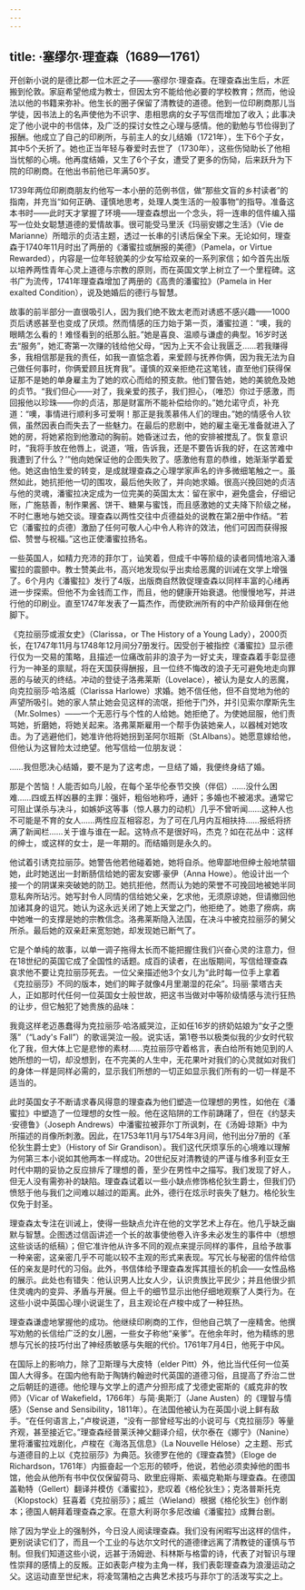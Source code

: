 ```yaml
---
---
---
```

title: ·塞缪尔·理查森（1689—1761）
---




开创新小说的是德比郡一位木匠之子——塞缪尔·理查森。在理查森出生后，木匠搬到伦敦。家庭希望他成为教士，但因太穷不能给他必要的学校教育；然而，他设法以他的书籍来弥补。他生长的圈子保留了清教徒的道德。他到一位印刷商那儿当学徒，因书法上的名声使他为不识字、患相思病的女子写信而增加了收入；此事决定了他小说中的书信体，及广泛的探讨女性之心理与感情。他的勤勉与节俭得到了报酬。他成立了自己的印刷所，与前主人的女儿结婚（1721年），生下6个子女，其中5个夭折了。她也正当年轻与眷爱时去世了（1730年），这些伤恸助长了他相当忧郁的心境。他再度结婚，又生了6个子女，遭受了更多的伤恸，后来跃升为下院的印刷商。在他出书前他已年满50岁。

1739年两位印刷商朋友约他写一本小册的范例书信，做“那些文盲的乡村读者”的指南，并充当“如何正确、谨慎地思考，处理人类生活的一般事物”的指导。准备这本书时——此时天才掌握了环境——理查森想出一个念头，将一连串的信件编入描写一位处女聪慧道德的爱情故事。很可能受马里沃《玛丽安娜之生活》（Vie de Marianne）所暗示的贞洁主题，透过一长串的引诱后保全下来。无论如何，理查森于1740年11月时出了两册的《潘蜜拉或酬报的美德》（Pamela，or Virtue Rewarded），内容是一位年轻貌美的少女写给双亲的一系列家信；如今首先出版以培养两性青年心灵上道德与宗教的原则，而在英国文学上树立了一个里程碑。这书广为流传，1741年理查森增加了两册的《高贵的潘蜜拉》（Pamela in Her exalted Condition），说及她婚后的德行与智慧。

故事的前半部分一直很吸引人，因为我们绝不致太老而对诱惑不感兴趣——1000页后诱惑甚至也变成了厌烦。然而情感的压力始于第一页，潘蜜拉道：“噢，我的眼睛怎么看的！难怪看到的纸那么脏。”她是喜良、温顺与谦虚的典型。16岁时送去“服务”，她汇寄第一次赚的钱给他父母，“因为上天不会让我匮乏……若我赚得多，我相信那是我的责任，如我一直惦念着，来爱顾与抚养你俩，因为我无法为自己做任何事时，你俩爱顾且抚育我”。谨慎的双亲拒绝花这笔钱，直至他们获得保证那不是她的单身雇主为了她的欢心而给的预支款。他们警告她，她的美貌危及她的贞节。“我们但心——对了，我亲爱的孩子，我们担心，（唯恐）你过于感激，而回报他以珍珠——你的贞洁，那是财富所不能补偿给你的。”她允诺守贞，补充道：“噢，事情进行顺利多可爱啊！那正是我羡慕伟人们的理由。”她的情感令人钦佩，虽然因表白而失去了一些魅力。在最后的悲剧中，她的雇主毫无准备就进入了她的房，将她紧抱到他激动的胸前。她昏迷过去，他的安排被搅乱了。恢复意识时，“我将手放在他唇上，说道，‘哦，告诉我，还是不要告诉我的好，在这苦难中我遭到了什么？’”他向她保证他的企图失败了。感激他有意的恭维，她渐渐学着爱他。她这由怕生爱的转变，是成就理查森之心理学家声名的许多微细笔触之一。虽然如此，她抗拒他一切的围攻，最后他失败了，并向她求婚。很高兴挽回她的贞洁与他的灵魂，潘蜜拉决定成为一位完美的英国太太：留在家中，避免盛会，仔细记账，广施慈善，制作果酱、饼干、糖果与蜜饯，而且感激她的丈夫降下阶级之梯，不时仁惠地与她交谈。理查森以两性交往中贞德益处的说教在第2册中作结。“若它（潘蜜拉的贞德）激励了任何可敬人心中令人称许的效法，他们可因而获得报偿、赞誉与祝福。”这也正使潘蜜拉扬名。

一些英国人，如精力充沛的菲尔丁，讪笑着，但成千中等阶级的读者同情地溶入潘蜜拉的震颤中。教士赞美此书，高兴地发现似乎出卖给恶魔的训诫在文学上增强了。6个月内《潘蜜拉》发行了4版，出版商自然敦促理查森以同样丰富的心绪再进一步探索。但他不为金钱而工作，而且，他的健康开始衰退。他慢慢地写，并进行他的印刷业。直至1747年发表了一篇杰作，而使欧洲所有的中产阶级拜倒在他脚下。

《克拉丽莎或淑女史》（Clarissa，or The History of a Young Lady），2000页长，在1747年11月与1748年12月间分7册发行。因受创于被指控《潘蜜拉》显示德行仅为一交易的策略，且描述一位痛改前非的浪子为一好丈夫，理查森着手彰显德行为一神圣的禀赋，将在天国获得酬报，且一位终不悔改的浪子无可避免地走向罪恶的与破灭的终结。冲动的登徒子洛弗莱斯（Lovelace），被认为是女人的恶魔，向克拉丽莎·哈洛威（Clarissa Harlowe）求婚。她不信任他，但不自觉地为他的声望所吸引。她的家人禁止她会见这样的流氓，拒他于门外，并引见索尔摩斯先生（Mr.Solmes）——一个无恶行与个性的人给她。她拒绝了。为使她屈服，他们责骂她，折磨她，将她关起来。洛弗莱斯雇用一个帮手伪装她亲人，以器械对她攻击。为了逃避他们，她准许他将她拐到圣阿尔班斯（St.Albans）。她愿意嫁给他，但他认为这冒险太过绝望。他写信给一位朋友说：

……我但愿决心结婚，要不是为了这考虑，一旦结了婚，我便终身结了婚。

那是个苦恼！人能否如鸟儿般，在每个圣华伦泰节交换（伴侣）……没什么困难……四或五样凶暴的主罪：强奸，粗俗地称呼，通奸；多婚也不被渴求。通常它可阻止谋杀与决斗，如嫉妒这等事（惊人暴力的动机）几乎不曾听闻……这种人也不可能是不育的女人……两性应互相容忍，为了可在几月内互相扶持……报纸将挤满了新闻栏……关于谁与谁在一起。这特点不是很好吗，杰克？如在花丛中：这样的绅士，或这样的女士，是一年期的。而结婚则是永久的。



他试着引诱克拉丽莎。她警告他若他碰着她，她将自杀。他卑鄙地但绅士般地禁锢她，此时她送出一封断肠信给她的密友安娜·豪伊（Anna Howe）。他设计出一个接一个的阴谋来突破她的防卫。她抗拒他，然而认为她的荣誉不可挽回地被她半同意私奔所玷污。她写封令人同情的信给她父亲，乞求他，无须原谅她，但请撤回他加诸其身的诅咒。她认为这永远关闭了她上天堂之门，他拒绝了。她患了痨病，病中她唯一的支撑是她的宗教信念。洛弗莱斯隐入法国，在决斗中被克拉丽莎的舅父所杀。最后她的双亲赶来宽恕她，却发现她已断气了。

它是个单纯的故事，以单一调子拖得太长而不能把握住我们兴奋心灵的注意力，但在18世纪的英国它成了全国性的话题。成百的读者，在出版期间，写信给理查森哀求他不要让克拉丽莎死去。一位父亲描述他3个女儿为“此时每一位手上拿着《克拉丽莎》不同的版本，她们的眸子就像4月里潮湿的花朵”。玛丽·蒙塔古夫人，正如那时代任何一位英国女士般世故，把这书当做对中等阶级情感与流行狂热的让步，但它触犯了她贵族的品味：

我竟这样老迈愚蠢得为克拉丽莎·哈洛威哭泣，正如任16岁的挤奶姑娘为“女子之堕落”（“Lady's Fall”）的歌谣哭泣一般。说实话，第1卷书以极类似我的少女时代软化了我，但大体上它是悲惨的素材……克拉丽莎守着格言，表白给所有她见到的人她所想的一切，却没想到，在不完美的人生中，无花果叶对我们的心灵就如对我们的身体一样是同样必需的，显示我们所想的一切正如显示我们所有的一切一样是不适当的。



此时英国女子不断请求春风得意的理查森为他们塑造一位理想的男性，如他在《潘蜜拉》中塑造了一位理想的女性一般。他在这陷阱的工作前踌躇了，但在《约瑟夫·安德鲁》（Joseph Andrews）中潘蜜拉被菲尔丁所讽刺，在《汤姆·琼斯》中为所描述的肖像所刺激。因此，在1753年11月与1754年3月间，他刊出分7册的《革伦狄生爵士史》（History of Sir Grandison）。我们这代厌烦享乐的心境难以理解为何第三本小说如其他两本一样成功。20世纪反对清教徒的严谨与维多利亚女王时代中期的妥协之反应排斥了理想的善，至少在男性中之描写。我们发现了好人，但无人没有需弥补的缺陷。理查森试着以一些小缺点修饰格伦狄生爵士，但我们仍愤怒于他与我们之间难以越过的距离。此外，德行在炫示时丧失了魅力。格伦狄生仅免于封圣。

理查森太专注在训诫上，使得一些缺点允许在他的文学艺术上存在。他几乎缺乏幽默与智慧。企图透过信函讲述一个长的故事使他卷入许多未必发生的事件中（想想这些谈话的纸稿）；但它准许他从许多不同的观点来提示同样的事件，且给予故事一种亲密，这亲密几乎不可能以较不主观的形式来表现。写冗长与秘密的信件给信任的亲友是时代的习俗。此外，书信体给予理查森发挥其擅长的机会——女性品格的展示。此处也有错失：他认识男人比女人少，认识贵族比平民少；并且他很少抓住灵魂内的变异、矛盾与开展。但上千的细节显示出他仔细地观察了人类行为。在这些小说中英国心理小说诞生了，且主观论在卢梭中成了一种狂热。

理查森谦虚地掌握他的成功。他继续印刷商的工作，但他自己筑了一座精舍。他撰写劝勉的长信给广泛的女儿圈，一些女子称他“亲爹”。在他余年时，他为精练的思想与冗长的技巧付出了神经质敏感与失眠的代价。1761年7月4日，他死于中风。

在国际上的影响力，除了卫斯理与大皮特（elder Pitt）外，他比当代任何一位英国人大得多。在国内他有助于陶铸约翰逊时代英国的道德习俗，且提高了乔治二世之后朝廷的道德。他伦理与文学上的遗产分担形成了戈德史密斯的《威克非的牧师》（Vicar of Wakefield，1766年）与简·奥斯汀（Jane Austen）的《理智与情感》（Sense and Sensibility，1811年）。在法国他被认为在英国小说上鲜有敌手。“在任何语言上，”卢梭说道，“没有一部曾经写出的小说可与《克拉丽莎》等量齐观，甚至接近它。”理查森经普莱沃神父翻译介绍，伏尔泰在《娜宁》（Nanine）里将潘蜜拉戏剧化，卢梭在《海洛瓦信息》（La Nouvelle Hélose）之主题、形式与道德目的上以《克拉丽莎》为典范。狄德罗在他的《理查森赞》（Eloge de Richardson，1761年）内振奋起一个忘形的顿呼，他说，若他必须卖掉他的图书馆，他会从他所有书中仅仅保留荷马、欧里庇得斯、索福克勒斯与理查森。在德国盖勒特（Gellert）翻译并模仿《潘蜜拉》，悲叹着《格伦狄生》；克洛普斯托克（Klopstock）狂喜着《克拉丽莎》；威兰（Wieland）根据《格伦狄生》创作剧本；德国人朝拜着理查森之家。在意大利哥尔多尼改编《潘蜜拉》成舞台剧。

除了因为学业上的强制外，今日没人阅读理查森。我们没有闲暇写出这样的信件，更别说读它们了，而且一个工业的与达尔文时代的道德律远离了清教徒的谨慎与节制。但我们知道这些小说，远甚于汤姆逊、科林斯与格雷的诗，代表了对智识与理性崇拜的感情上的反叛。正如表彰卢梭为主角一样，我们表彰理查森为浪漫运动之父。这运动直至世纪末，将凌驾蒲柏之古典艺术技巧与菲尔丁的活泼写实之上。